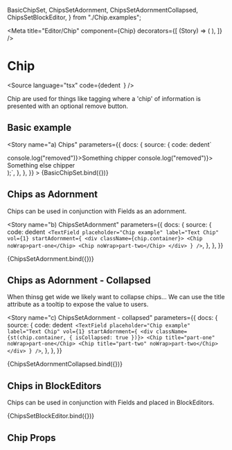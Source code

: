   BasicChipSet,
  ChipsSetAdornment,
  ChipsSetAdornmentCollapsed,
  ChipsSetBlockEditor,
} from "./Chip.examples";

<Meta
  title="Editor/Chip"
  component={Chip}
  decorators={[
    (Story) => (
      <StoryGrid>
        <Story />
      </StoryGrid>
    ),
  ]}
/>

# Chip

<Source
  language="tsx"
  code={dedent`
  `}
/>

Chip are used for things like tagging where a 'chip' of information is presented with an optional remove button.

## Basic example

<Story
  name="a) Chips"
  parameters={{
    docs: {
      source: {
        code: dedent`
<div className={chip.container}>
  <Chip onRemove={() => console.log("removed")}>Something chipper</Chip>
  <Chip onRemove={() => console.log("removed")}>
    Something else chipper
  </Chip>
</div>
);`,
      },
    },
  }}
>
  {BasicChipSet.bind({})}
</Story>

<Source language="tsx" id="editor-chip--a-chips" />

## Chips as Adornment

Chips can be used in conjunction with Fields as an adornment.

<Story
  name="b) ChipsSetAdornment"
  parameters={{
    docs: {
      source: {
        code: dedent`
<TextField
  placeholder="Chip example"
  label="Text Chip"
  vol={1}
  startAdornment={
    <div className={chip.container}>
      <Chip noWrap>part-one</Chip>
      <Chip noWrap>part-two</Chip>
    </div>
  }
/>`,
      },
    },
  }}
>
  {ChipsSetAdornment.bind({})}
</Story>

<Source language="tsx" id="editor-chip--b-chips-set-adornment" />

## Chips as Adornment - Collapsed

When thinsg get wide we likely want to collapse chips... We can use the title attribute as a tooltip to expose the value to users.

<Story
  name="c) ChipsSetAdornment - collapsed"
  parameters={{
    docs: {
      source: {
        code: dedent`
<TextField
  placeholder="Chip example"
  label="Text Chip"
  vol={1}
  startAdornment={
    <div className={st(chip.container, { isCollapsed: true })}>
      <Chip title="part-one" noWrap>part-one</Chip>
      <Chip title="part-two" noWrap>part-two</Chip>
    </div>
  }
/>`,
      },
    },
  }}
>
  {ChipsSetAdornmentCollapsed.bind({})}
</Story>

<Source language="tsx" id="editor-chip--c-chips-set-adornment-collapsed" />

## Chips in BlockEditors

Chips can be used in conjunction with Fields and placed in BlockEditors.

<Story name="d) Chips in BlockEditors">{ChipsSetBlockEditor.bind({})}</Story>

## Chip Props

<ArgsTable of={Chip} />
